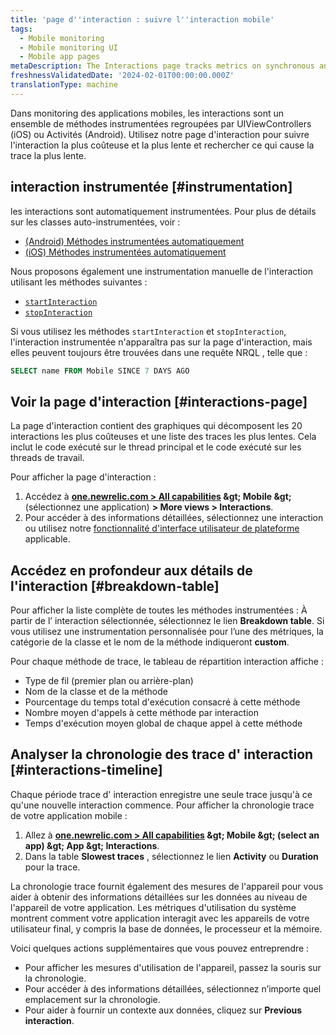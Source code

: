 ```yaml
---
title: 'page d''interaction : suivre l''interaction mobile'
tags:
  - Mobile monitoring
  - Mobile monitoring UI
  - Mobile app pages
metaDescription: The Interactions page tracks metrics on synchronous and asychronous code execution in mobile applications.
freshnessValidatedDate: '2024-02-01T00:00:00.000Z'
translationType: machine
---
```


Dans monitoring des applications mobiles, les interactions sont un ensemble de méthodes instrumentées regroupées par UIViewControllers (iOS) ou Activités (Android). Utilisez notre page d&apos;interaction pour suivre l&apos;interaction la plus coûteuse et la plus lente et rechercher ce qui cause la trace la plus lente.

## interaction instrumentée [#instrumentation]

les interactions sont automatiquement instrumentées. Pour plus de détails sur les classes auto-instrumentées, voir :

* [(Android) Méthodes instrumentées automatiquement](/docs/mobile-monitoring/new-relic-mobile/mobile-sdk/mobile-sdk-api-guide/#method-list)
* [(iOS) Méthodes instrumentées automatiquement](/docs/mobile-monitoring/new-relic-mobile/mobile-sdk/mobile-sdk-api-guide/#method-list-ios)

Nous proposons également une instrumentation manuelle de l&apos;interaction utilisant les méthodes suivantes :

* [`startInteraction`](/docs/mobile-monitoring/new-relic-mobile/mobile-sdk/start-interaction/)
* [`stopInteraction`](/docs/mobile-monitoring/new-relic-mobile/mobile-sdk/stop-interaction/)

Si vous utilisez les méthodes `startInteraction` et `stopInteraction`, l&apos;interaction instrumentée n&apos;apparaîtra pas sur la page d&apos;interaction, mais elles peuvent toujours être trouvées dans une requête NRQL , telle que :

```sql
SELECT name FROM Mobile SINCE 7 DAYS AGO
```

## Voir la page d&apos;interaction [#interactions-page]

La page d&apos;interaction contient des graphiques qui décomposent les 20 interactions les plus coûteuses et une liste des traces les plus lentes. Cela inclut le code exécuté sur le thread principal et le code exécuté sur les threads de travail.

Pour afficher la page d&apos;interaction :

1. Accédez à <DNT>**[one.newrelic.com &gt; All capabilities](https://one.newrelic.com/all-capabilities) &amp;gt; Mobile &amp;gt;**</DNT> (sélectionnez une application) <DNT>**&gt; More views &gt; Interactions**</DNT>.
2. Pour accéder à des informations détaillées, sélectionnez une interaction ou utilisez notre [fonctionnalité d&apos;interface utilisateur de plateforme](/docs/new-relic-solutions/new-relic-one/introduction-new-relic-platform) applicable.

## Accédez en profondeur aux détails de l&apos;interaction [#breakdown-table]

Pour afficher la liste complète de toutes les méthodes instrumentées : À partir de l’ interaction sélectionnée, sélectionnez le lien <DNT>**Breakdown table**</DNT>. Si vous utilisez une instrumentation personnalisée pour l’une des métriques, la catégorie de la classe et le nom de la méthode indiqueront <DNT>**custom**</DNT>.

Pour chaque méthode de trace, le tableau de répartition interaction affiche :

* Type de fil (premier plan ou arrière-plan)
* Nom de la classe et de la méthode
* Pourcentage du temps total d&apos;exécution consacré à cette méthode
* Nombre moyen d&apos;appels à cette méthode par interaction
* Temps d&apos;exécution moyen global de chaque appel à cette méthode

## Analyser la chronologie des trace d&apos; interaction [#interactions-timeline]

Chaque période trace d&apos; interaction enregistre une seule trace jusqu&apos;à ce qu&apos;une nouvelle interaction commence. Pour afficher la chronologie trace de votre application mobile :

1. Allez à <DNT>**[one.newrelic.com &gt; All capabilities](https://one.newrelic.com/all-capabilities) &amp;gt; Mobile &amp;gt; (select an app) &amp;gt; App &amp;gt; Interactions**</DNT>.
2. Dans la table <DNT>**Slowest traces**</DNT> , sélectionnez le lien <DNT>**Activity**</DNT> ou <DNT>**Duration**</DNT> pour la trace.

La chronologie trace fournit également des mesures de l&apos;appareil pour vous aider à obtenir des informations détaillées sur les données au niveau de l&apos;appareil de votre application. Les métriques d&apos;utilisation du système montrent comment votre application interagit avec les appareils de votre utilisateur final, y compris la base de données, le processeur et la mémoire.

Voici quelques actions supplémentaires que vous pouvez entreprendre :

* Pour afficher les mesures d&apos;utilisation de l&apos;appareil, passez la souris sur la chronologie.
* Pour accéder à des informations détaillées, sélectionnez n’importe quel emplacement sur la chronologie.
* Pour aider à fournir un contexte aux données, cliquez sur <DNT>**Previous interaction**</DNT>.